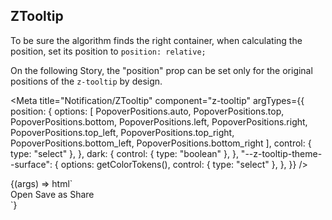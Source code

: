 
## ZTooltip

To be sure the algorithm finds the right container, when calculating the position, set its position to `position: relative;`

On the following Story, the "position" prop can be set only for the original positions of the `z-tooltip` by design.

<Meta
  title="Notification/ZTooltip"
  component="z-tooltip"
  argTypes={{
    position: {
      options: [
        PopoverPositions.auto,
        PopoverPositions.top,
        PopoverPositions.bottom,
        PopoverPositions.left,
        PopoverPositions.right,
        PopoverPositions.top_left,
        PopoverPositions.top_right,
        PopoverPositions.bottom_left,
        PopoverPositions.bottom_right
      ],
      control: { type: "select" },
    },
    dark: {
      control: { type: "boolean" },
    },
    "--z-tooltip-theme--surface": {
      options: getColorTokens(),
      control: { type: "select" },
    },
  }}
/>

<Canvas>
  <Story name="z-tooltip" args={{
    position: PopoverPositions.left,
    dark: false,
    "--z-tooltip-theme--surface": "var(--color-surface01)"
  }}>
    {(args) => html`
      <div class="tooltip-container">
        <z-button id="trigger" size="small" icon="plus-filled"></z-button>
        <z-tooltip
          .position=${args.position}
          .dark=${args.dark}
          bind-to="#trigger"
          style="--z-tooltip-theme--surface: var(${args['--z-tooltip-theme--surface']})"
        >
          <div class="container">
            <z-button>Open</z-button>
            <z-button>Save as</z-button>
            <z-button>Share</z-button>
          </div>
        </z-tooltip>
      </div>
      <script>
        document.querySelector("#trigger").addEventListener("click", () => {
          if (document.querySelector("z-tooltip").open) {
            document.querySelector("z-tooltip").open = false;
          } else {
            document.querySelector("z-tooltip").open = true;
          }
        });
      </script>
    `}
  </Story>
</Canvas>

<ArgsTable of="z-tooltip" />

